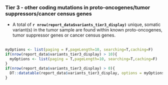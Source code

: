 
### Tier 3 - other coding mutations in proto-oncogenes/tumor suppressors/cancer census genes

- A total of __`r nrow(report_data$variants_tier3_display)`__ unique, somatic variant(s) in the tumor sample are found within known proto-oncogenes, tumor suppressor genes or cancer census genes.
<br><br>

```r
myOptions <- list(paging = F,pageLength=10, searching=T,caching=F)
if(nrow(report_data$variants_tier3_display) > 10){
  myOptions <- list(paging = T,pageLength=10, searching=T,caching=F)
}
if(nrow(report_data$variants_tier3_display) > 0){
  DT::datatable(report_data$variants_tier3_display, options = myOptions, escape=F, extensions = "Responsive")
}

```
<br>
